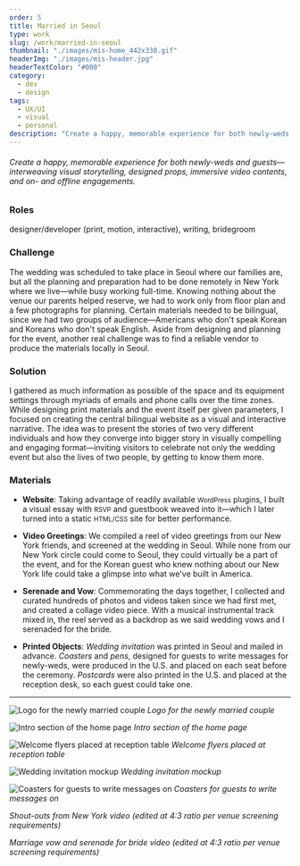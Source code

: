 ```yaml
---
order: 5
title: Married in Seoul
type: work
slug: /work/married-in-seoul
thumbnail: "./images/mis-home_442x330.gif"
headerImg: "./images/mis-header.jpg"
headerTextColor: "#000"
category:
  - dev
  - design
tags:
  - UX/UI
  - visual
  - personal
description: "Create a happy, memorable experience for both newly-weds and guests&mdash;interweaving visual storytelling, designed props, immersive video contents, and on- and offline engagements."
---
```



###### Create a happy, memorable experience for both newly-weds and guests&mdash;interweaving visual storytelling, designed props, immersive video contents, and on- and offline engagements.

<section class="portfolioDetail">

### Roles

designer/developer (print, motion, interactive), writing, bridegroom

</section>

<section class="portfolioDetail">

### Challenge

The wedding was scheduled to take place in Seoul where our families are, but all the planning and preparation had to be done remotely in New York where we live&mdash;while busy working full-time. Knowing nothing about the venue our parents helped reserve, we had to work only from floor plan and a few photographs for planning. Certain materials needed to be bilingual, since we had two groups of audience&mdash;Americans who don't speak Korean and Koreans who don't speak English. Aside from designing and planning for the event, another real challenge was to find a reliable vendor to produce the materials locally in Seoul.

</section>

<section class="portfolioDetail">

### Solution

I gathered as much information as possible of the space and its equipment settings through myriads of emails and phone calls over the time zones. While designing print materials and the event itself per given parameters, I focused on creating the central bilingual website as a visual and interactive narrative. The idea was to present the stories of two very different individuals and how they converge into bigger story in visually compelling and engaging format&mdash;inviting visitors to celebrate not only the wedding event but also the lives of two people, by getting to know them more.

</section>

<section class="portfolioDetail">

### Materials

<div>

- **Website**: Taking advantage of readily available <small>WordPress</small> plugins, I built a visual essay with <small>RSVP</small> and guestbook weaved into it&mdash;which I later turned into a static <small>HTML/CSS</small> site for better performance.

- **Video Greetings**: We compiled a reel of video greetings from our New York friends, and screened at the wedding in Seoul. While none from our New York circle could come to Seoul, they could virtually be a part of the event, and for the Korean guest who knew nothing about our New York life could take a glimpse into what we've built in America.

- **Serenade and Vow**: Commemorating the days together, I collected and curated hundreds of photos and videos taken since we had first met, and created a collage video piece. With a musical instrumental track mixed in, the reel served as a backdrop as we said wedding vows and I serenaded for the bride.

- **Printed Objects**: <em>Wedding invitation</em> was printed in Seoul and mailed in advance. <em>Coasters</em> and <em>pens</em>, designed for guests to write messages for newly-weds, were produced in the U.S. and placed on each seat before the ceremony. <em>Postcards</em> were also printed in the U.S. and placed at the reception desk, so each guest could take one.

</div>
</section>

<ButtonContainer>
  <SimpleButton
    cta="Launch live site"
    link="https://www.marriedinseoul.com/"
    color="var(--yellow500)"
  />
  <SimpleButton
    cta="GitHub Repo of this site"
    link="https://github.com/baadaa/married-in-seoul/"
    color="var(--green500)"
  />
</ButtonContainer>

---

![Logo for the newly married couple](./images/by-logo.gif)
_Logo for the newly married couple_

![Intro section of the home page](./images/mis-home.gif)
_Intro section of the home page_

![Welcome flyers placed at reception table](./images/by-flyer.jpg)
_Welcome flyers placed at reception table_

![Wedding invitation mockup](./images/by-invitation.gif)
_Wedding invitation mockup_

![Coasters for guests to write messages on](./images/by-coaster.jpg)
_Coasters for guests to write messages on_

<EmbedVideo videoChannel="vimeo" videoId="163962331" />

_Shout-outs from New York video (edited at 4:3 ratio per venue screening requirements)_

<EmbedVideo videoChannel="vimeo" videoId="163962316" />

_Marriage vow and serenade for bride video (edited at 4:3 ratio per venue screening requirements)_
